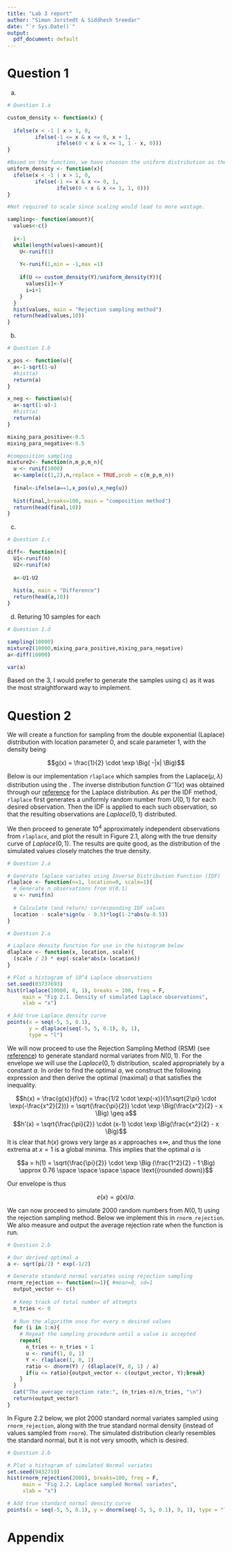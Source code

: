 ```yaml
---
title: "Lab 3 report"
author: "Simon Jorstedt & Siddhesh Sreedar"
date: "`r Sys.Date()`"
output:
  pdf_document: default
---
```


# Question 1

a)  

```r
# Question 1.a

custom_density <- function(x) {
  
  ifelse(x < -1 | x > 1, 0,
         ifelse(-1 <= x & x <= 0, x + 1,
                ifelse(0 < x & x <= 1, 1 - x, 0))) 
}

#Based on the function, we have choosen the uniform distribution as the envelop. 
uniform_density <- function(x){
  ifelse(x < -1 | x > 1, 0,
         ifelse(-1 <= x & x <= 0, 1,
                ifelse(0 < x & x <= 1, 1, 0))) 
}

#Not required to scale since scaling would lead to more wastage. 

sampling<- function(amount){
  values<-c()
  
  i<-1
  while(length(values)<amount){
    U<-runif(1)
    
    Y<-runif(1,min = -1,max =1)
    
    if(U <= custom_density(Y)/uniform_density(Y)){
      values[i]<-Y
      i=i+1
    }
  }
  hist(values, main = "Rejection sampling method")
  return(head(values,10))
}

```

b)  

```r
# Question 1.b

x_pos <- function(u){
  a<-1-sqrt(1-u)
  #hist(a)
  return(a)
}

x_neg <- function(u){
  a<-sqrt(1-u)-1
  #hist(a)
  return(a)
}

mixing_para_positive<-0.5
mixing_para_negative<-0.5

#composition sampling
mixture2<- function(n,m_p,m_n){
  u <- runif(1000)
  a<-sample(c(1,2),n,replace = TRUE,prob = c(m_p,m_n))
  
  final<-ifelse(a==1,x_pos(u),x_neg(u))
  
  hist(final,breaks=100, main = "composition method")
  return(head(final,10))
}

```

c)  

```r
# Question 1.c

diff<- function(n){
  U1<-runif(n)
  U2<-runif(n)
  
  a<-U1-U2 
  
  hist(a, main = "Difference")
  return(head(a,10))
}

```

d)  Returing 10 samples for each

```r
# Question 1.d

sampling(10000)
mixture2(10000,mixing_para_positive,mixing_para_negative)
a<-diff(10000)

var(a)

```

Based on the 3, I would prefer to generate the samples using c) as it was the most straightforward way to implement.

# Question 2

We will create a function for sampling from the double exponential (Laplace) distribution with location parameter $0$, and scale parameter $1$, with the density being

$$g(x) = \frac{1}{2} \cdot \exp \Big( -|x| \Big)$$

Below is our implementation `rlaplace` which samples from the $\text{Laplace}(\mu, \lambda)$ distribution using the [\textit{inverse distribution function (IDF) method}](https://en.wikipedia.org/wiki/Inverse_transform_sampling). The inverse distribution function $G^-1(x)$ was obtained through our [reference](https://en.wikipedia.org/wiki/Laplace_distribution) for the Laplace distribution. As per the IDF method, `rlaplace` first generates a uniformly random number from $U(0,1)$ for each desired observation. Then the IDF is applied to each such observation, so that the resulting observations are $Laplace(0,1)$ distributed.

We then proceed to generate $10^4$ approximately independent observations from `rlaplace`, and plot the result in Figure 2.1, along with the true density curve of $Laplace(0,1)$. The results are quite good, as the distribution of the simulated values closely matches the true density.

```r
# Question 2.a

# Generate laplace variates using Inverse Distribution Function (IDF)
rlaplace <- function(n=1, location=0, scale=1){
  # Generate n observations from U(0,1)
  u <- runif(n)
  
  # Calculate (and return) corresponding IDF values
  location - scale*sign(u - 0.5)*log(1-2*abs(u-0.5))
}

```

```r
# Question 2.a

# Laplace density function for use in the histogram below 
dlaplace <- function(x, location, scale){
  (scale / 2) * exp(-scale*abs(x-location))
}

# Plot a histogram of 10^4 Laplace observations
set.seed(03737693)
hist(rlaplace(10000, 0, 1), breaks = 100, freq = F,
     main = "Fig 2.1. Density of simulated Laplace observations",
     xlab = "x")

# Add true Laplace density curve
points(x = seq(-5, 5, 0.1),
       y = dlaplace(seq(-5, 5, 0.1), 0, 1),
       type = "l")

```

We will now proceed to use the Rejection Sampling Method (RSM) (see [reference](https://en.wikipedia.org/wiki/Rejection_sampling)) to generate standard normal variates from $N(0,1)$. For the envelope we will use the $Laplace(0, 1)$ distribution, scaled appropriately by a constant $a$. In order to find the optimal $a$, we construct the following expression and then derive the optimal (maximal) $a$ that satisfies the inequality.

$$h(x) = \frac{g(x)}{f(x)} = \frac{1/2 \cdot \exp(-x)}{1/\sqrt{2\pi} \cdot \exp(-\frac{x^2}{2})} = \sqrt{\frac{\pi}{2}} \cdot \exp \Big(\frac{x^2}{2} - x \Big) \geq a$$ $$h'(x) = \sqrt{\frac{\pi}{2}} \cdot (x-1) \cdot \exp \Big(\frac{x^2}{2} - x \Big)$$ It is clear that $h(x)$ grows very large as $x$ approaches $\pm \infty$, and thus the lone extrema at $x = 1$ is a global minima. This implies that the optimal $a$ is

$$a = h(1) = \sqrt{\frac{\pi}{2}} \cdot \exp \Big (\frac{1^2}{2} - 1 \Big) \approx 0.76 \space \space \space \space \text{(rounded down)}$$

Our envelope is thus

$$e(x) = g(x)/a.$$

We can now proceed to simulate $2000$ random numbers from $N(0,1)$ using the rejection sampling method. Below we implement this in `rnorm_rejection`. We also measure and output the average rejection rate when the function is run.

```r
# Question 2.b

# Our derived optimal a
a <- sqrt(pi/2) * exp(-1/2)

# Generate standard normal variates using rejection sampling
rnorm_rejection <- function(n=1){ #mean=0, sd=1
  output_vector <- c()
  
  # Keep track of total number of attempts
  n_tries <- 0
  
  # Run the algorithm once for every n desired values
  for (i in 1:n){
    # Repeat the sampling procedure until a value is accepted
    repeat{
      n_tries <- n_tries + 1
      u <- runif(1, 0, 1)
      Y <- rlaplace(1, 0, 1)
      ratio <- dnorm(Y) / (dlaplace(Y, 0, 1) / a)
      if(u <= ratio){output_vector <- c(output_vector, Y);break}
    }
  }
  cat("The average rejection rate:", (n_tries-n)/n_tries, "\n")
  return(output_vector)
}

```

In Figure 2.2 below, we plot $2000$ standard normal variates sampled using `rnorm_rejection`, along with the true standard normal density (instead of values sampled from `rnorm`). The simulated distribution clearly resembles the standard normal, but it is not very smooth, which is desired.

```r
# Question 2.b

# Plot a histogram of simulated Normal variates
set.seed(9432719)
hist(rnorm_rejection(2000), breaks=100, freq = F,
     main = "Fig 2.2. Laplace sampled Normal variates",
     xlab = "x")

# Add true standard normal density curve
points(x = seq(-5, 5, 0.1), y = dnorm(seq(-5, 5, 0.1), 0, 1), type = "l")

```


# Appendix
```r
```